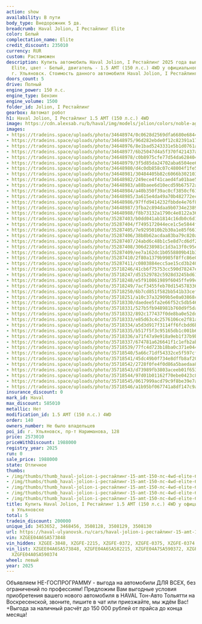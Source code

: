 ```yaml
---
action: show
availability: В пути
body_type: Внедорожник 5 дв.
breadcrumb: Haval Jolion, I Рестайлинг Elite
color: Белый
complectation_name: Elite
credit_discount: 235010
currency: RUR
custom: Растаможен
description: Купить автомобиль Haval Jolion, I Рестайлинг 2025 года выпуска, комплектация
  Elite, цвет - Белый, двигатель - 1.5 AMT (150 л.с.) 4WD у официального дилера в
  г. Ульяновск. Стоимость данного автомобиля Haval Jolion, I Рестайлинг – 1988000
doors_count: 5
drive: Полный
engine_power: 150 л.с.
engine_type: Бензин
engine_volume: 1500
folder_id: Jolion, I Рестайлинг
gearbox: Автомат робот
h1: Haval Jolion, I Рестайлинг 1.5 AMT (150 л.с.) 4WD
image: https://cdn.alexsab.ru/b/haval/img/models/jolion/colors/noble-agate.webp
images:
- https://tradeins.space/uploads/photo/34648974/0c0628d2569dfa6680e6844ffb2699d0.JPG
- https://tradeins.space/uploads/photo/34648975/96d282ebde0f12c82391a172845c5491.JPG
- https://tradeins.space/uploads/photo/34648976/8e1bad5243331e5b1d0761a9b3aebdb2.JPG
- https://tradeins.space/uploads/photo/34648977/6b25047d4a5f370f421437aa46a68dae.JPG
- https://tradeins.space/uploads/photo/34648978/c0b8975cfe77d54da62840492219e7b6.JPG
- https://tradeins.space/uploads/photo/34648979/3f5d85da24702aba6504ee6f5457b8a3.JPG
- https://tradeins.space/uploads/photo/34648980/d4c0db858c07c48004f1fe53d4f6f0a0.JPG
- https://tradeins.space/uploads/photo/34648981/30484405b82c6066b302103b43deea39.JPG
- https://tradeins.space/uploads/photo/34648982/249ece4f41caed4fa01bae5b5d01418c.JPG
- https://tradeins.space/uploads/photo/34648983/a88baee6d10ecd59b67572a15636e235.JPG
- https://tradeins.space/uploads/photo/34648984/a40b350f39ac0cf3850cf61cda0743de.JPG
- https://tradeins.space/uploads/photo/34648985/3a615e4da49a70b482772ecd2464ff61.JPG
- https://tradeins.space/uploads/photo/34648986/97ffd9414232fbbde4e76f85bb6db8e6.JPG
- https://tradeins.space/uploads/photo/34648987/3fba2c894daa9b0734e238952dedaa01.JPG
- https://tradeins.space/uploads/photo/34648988/f8b73132a1790c4e8122a36a83707016.JPG
- https://tradeins.space/uploads/photo/35287403/b0dd041ab1814c16db0c6d100d8c4f25.JPG
- https://tradeins.space/uploads/photo/35287404/f7495172044ece1c5e5844ff6af30968.JPG
- https://tradeins.space/uploads/photo/35287405/7e9295010b2b30a1e85f66139c716590.JPG
- https://tradeins.space/uploads/photo/35287406/38b8b62acdaa83ba79c820a7ac85d791.JPG
- https://tradeins.space/uploads/photo/35287407/24abd6c48b1c5e8d7cd6df2ae8846d1d.JPG
- https://tradeins.space/uploads/photo/35287408/306d238981c1d3a13f0c95e67ef9ff5c.JPG
- https://tradeins.space/uploads/photo/35287409/ee7a162dc1b0558809b41b3fabb57b73.JPG
- https://tradeins.space/uploads/photo/35287410/2f80a1379b9985f8ffc86e0cf703e343.JPG
- https://tradeins.space/uploads/photo/35287411/c0803884ecc5ae15cd3b2402f892b2bc.JPG
- https://tradeins.space/uploads/photo/35718246/41cb6f75753cc590d78247ecd31e2533.JPG
- https://tradeins.space/uploads/photo/35718247/d51529782c5928d3245bd61f55f31c7a.JPG
- https://tradeins.space/uploads/photo/35718248/e5f910861989f6045ffe99ca91747846.JPG
- https://tradeins.space/uploads/photo/35718249/7acf3455feb70d15457833609b43cdd8.JPG
- https://tradeins.space/uploads/photo/35718250/6b7cd851f582bb541b33cefd344bc1a2.JPG
- https://tradeins.space/uploads/photo/35718251/a10c37a32909b5e0a03868cc10054898.JPG
- https://tradeins.space/uploads/photo/35718330/daedee5fa2e66f52c5db546c8d7ada84.JPG
- https://tradeins.space/uploads/photo/35718331/527b5fb948981b760d9f5dab57462e21.JPG
- https://tradeins.space/uploads/photo/35718332/892c177437f0de8ba0e52dd444fd0bba.JPG
- https://tradeins.space/uploads/photo/35718333/e85d63c4c2576106ce2f81a3097bdb1a.JPG
- https://tradeins.space/uploads/photo/35718334/a5d3d917f3114ff6fcbdd6be36e42e86.JPG
- https://tradeins.space/uploads/photo/35718335/b517f5f3c95165db1c001b65c15b75b8.JPG
- https://tradeins.space/uploads/photo/35718336/a71f47a9e918a9eb1f37b9b69ffb04d6.JPG
- https://tradeins.space/uploads/photo/35718337/674781a626641f1c1efb2ab773422cc8.JPG
- https://tradeins.space/uploads/photo/35718539/77fc4d723b18ba0c371e044469cce766.JPG
- https://tradeins.space/uploads/photo/35718540/5a66c71df54332ce5f597cf7707f1ae1.JPG
- https://tradeins.space/uploads/photo/35718541/45dc49b0f734e8dffb8af2024968cfc5.JPG
- https://tradeins.space/uploads/photo/35718542/2728f0fe4f0d86a5baedaa863515634b.JPG
- https://tradeins.space/uploads/photo/35718543/d73989fb3803aceeb01f65344888e660.JPG
- https://tradeins.space/uploads/photo/35718544/97d01b01162f70ebe0423c89932c44c6.JPG
- https://tradeins.space/uploads/photo/35718545/0617999acd79c9f8be39e7abd3dae70d.JPG
- https://tradeins.space/uploads/photo/35718546/a1b95bf067741a8df147c9a8736ef8ef.JPG
insurance_discount: 0
mark_id: Haval
max_discount: 585010
metallic: Нет
modification_id: 1.5 AMT (150 л.с.) 4WD
order: 140
owners_number: Не было владельцев
poi_id: г. Ульяновск, пр-т Нариманова, 128
price: 2573010
priceWithDiscount: 1988000
registry_year: 2025
run: 0
sale_price: 1988000
state: Отличное
thumbs:
- /img/thumbs/thumb_haval-jolion-i-рестайлинг-15-amt-150-лс-4wd-elite-белый-2025_699d0_0.webp
- /img/thumbs/thumb_haval-jolion-i-рестайлинг-15-amt-150-лс-4wd-elite-белый-2025_c5491_1.webp
- /img/thumbs/thumb_haval-jolion-i-рестайлинг-15-amt-150-лс-4wd-elite-белый-2025_ebdb2_2.webp
- /img/thumbs/thumb_haval-jolion-i-рестайлинг-15-amt-150-лс-4wd-elite-белый-2025_68dae_3.webp
- /img/thumbs/thumb_haval-jolion-i-рестайлинг-15-amt-150-лс-4wd-elite-белый-2025_9e7b6_4.webp
title: Купить Haval Jolion, I Рестайлинг 1.5 AMT (150 л.с.) 4WD у официального дилера
  в Ульяновске
total: 5
tradein_discount: 200000
unique_id: 3453652, 3468456, 3508128, 3508129, 3508130
url: https://haval-ulyanovsk.ru/cars/haval-jolion-i-рестайлинг-15-amt-150-лс-4wd-elite-белый-2025/
vin: XZGEE04A6SA573848
vin_hidden: XZGEE-3848, XZGFE-2215, XZGFE-0372, XZGFE-0375, XZGFE-0374
vin_list: XZGEE04A6SA573848, XZGFE04A6SA582215, XZGFE04A7SA590372, XZGFE04A2SA590375,
  XZGFE04A0SA590374
wheel: левый
year: 2025
---
```

<p>
 Объявляем НЕ-ГОСПРОГРАММУ - выгода на автомобили ДЛЯ ВСЕХ, без ограничений по профессиям! Предложим Вам выгодные условия приобретения вашего нового автомобиля в HAVAL Тон-Авто Тольятти на Воскресенской, звоните, пишите в чат или приезжайте, мы ждём Вас! +Выгода за наличный расчёт до 150 000 рублей от прайса до конца месяца!
</p>
<p>
</p>
<p>
</p>
